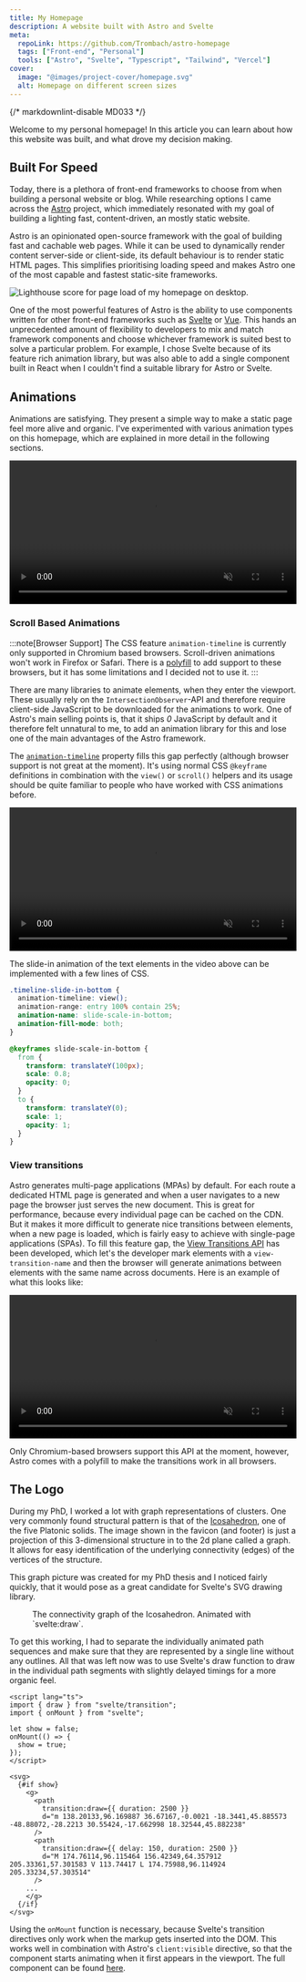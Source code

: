 ```yaml
---
title: My Homepage
description: A website built with Astro and Svelte
meta:
  repoLink: https://github.com/Trombach/astro-homepage
  tags: ["Front-end", "Personal"]
  tools: ["Astro", "Svelte", "Typescript", "Tailwind", "Vercel"]
cover:
  image: "@images/project-cover/homepage.svg"
  alt: Homepage on different screen sizes
---
```



{/* markdownlint-disable MD033 */}

Welcome to my personal homepage! In this article you can learn about how this website was built, and what drove my
decision making.

## Built For Speed

Today, there is a plethora of front-end frameworks to choose from when building a personal website or blog. While 
researching options I came across the [Astro](https://astro.build) project, which immediately resonated with my goal of
building a lighting fast, content-driven, an mostly static website.

Astro is an opinionated open-source framework with the goal of building fast and cachable web pages. While it can be
used to dynamically render content server-side or client-side, its default behaviour is to render static HTML pages.
This simplifies prioritising loading speed and makes Astro one of the most capable and fastest static-site frameworks.

![Lighthouse score for page load of my homepage on desktop.](../../images/lighthouse.png)

One of the most powerful features of Astro is the ability to use components written for other front-end frameworks such
as [Svelte](https://svelte.dev) or [Vue](https://vuejs.org). This hands an unprecedented amount of flexibility to developers to mix and match framework components
and choose whichever framework is suited best to solve a particular problem. For example, I chose Svelte because of its
feature rich animation library, but was also able to add a single component built in React when I couldn't find a
suitable library for Astro or Svelte.

## Animations

Animations are satisfying. They present a simple way to make a static page feel more alive and organic. I've 
experimented with various animation types on this homepage, which are explained in more detail in the following
sections.

<video width="100%" autoplay loop muted playsinline>
  <source src="/hero.webm" type="video/webm"></source>
  Your browser does not support videos.
</video>

### Scroll Based Animations

:::note[Browser Support]
The CSS feature `animation-timeline` is currently only supported in Chromium based browsers. Scroll-driven animations
won't work in Firefox or Safari. There is a [polyfill](https://github.com/flackr/scroll-timeline) to add
support to these browsers, but it has some limitations and I decided not to use it.
:::

There are many libraries to animate elements, when they enter the viewport. These usually rely on the 
`IntersectionObserver`-API and therefore require client-side JavaScript to be downloaded for the animations to work. One
of Astro's main selling points is, that it ships _0_ JavaScript by default and it therefore felt unnatural to me, to add
an animation library for this and lose one of the main advantages of the Astro framework.

The [`animation-timeline`](https://developer.mozilla.org/en-US/docs/Web/CSS/animation-timeline) property fills this gap 
perfectly (although browser support is not great at the moment). It's using normal CSS `@keyframe` definitions in 
combination with the `view()` or `scroll()` helpers and its usage should be quite familiar to people who have worked 
with CSS animations before.

<video width="100%" autoplay loop muted playsinline>
  <source src="/scroll.webm" type="video/webm"></source>
  Your browser does not support videos.
</video>

The slide-in animation of the text elements in the video above can be implemented with a few lines of CSS.

```css
.timeline-slide-in-bottom {
  animation-timeline: view();
  animation-range: entry 100% contain 25%;
  animation-name: slide-scale-in-bottom;
  animation-fill-mode: both;
}

@keyframes slide-scale-in-bottom {
  from {
    transform: translateY(100px);
    scale: 0.8;
    opacity: 0;
  }
  to {
    transform: translateY(0);
    scale: 1;
    opacity: 1;
  }
}
```

### View transitions

Astro generates multi-page applications (MPAs) by default. For each route a dedicated HTML page is generated and when
a user navigates to a new page the browser just serves the new document. This is great for performance, because
every individual page can be cached on the CDN. But it makes it more difficult to generate nice transitions between
elements, when a new page is loaded, which is fairly easy to achieve with single-page applications (SPAs). To fill this
feature gap, the [View Transitions API](https://developer.mozilla.org/en-US/docs/Web/API/View_Transitions_API) has been
developed, which let's the developer mark elements with a `view-transition-name` and then the browser will generate
animations between elements with the same name across documents. Here is an example of what this looks like:

<video width="100%" autoplay loop muted playsinline>
  <source src="/vt.webm" type="video/webm"></source>
  Your browser does not support videos.
</video>

Only Chromium-based browsers support this API at the moment, however, Astro comes with a polyfill to make the 
transitions work in all browsers.

## The Logo

During my PhD, I worked a lot with graph representations of clusters. One very commonly found structural pattern is that
of the [Icosahedron](https://en.wikipedia.org/wiki/Icosahedron), one of the five Platonic solids. The image shown in the
favicon (and footer) is just a projection of this 3-dimensional structure in to the 2d plane called a graph. It allows 
for easy identification of the underlying connectivity (edges) of the vertices of the structure.

This graph picture was created for my PhD thesis and I noticed fairly quickly, that it would pose as a great candidate
for Svelte's SVG drawing library.

<figure>
  <Graph client:visible class="w-full max-w-[400px] mx-auto" />
  <figcaption>The connectivity graph of the Icosahedron. Animated with `svelte:draw`.</figcaption>
</figure>

To get this working, I had to separate the individually animated path sequences and make sure that they are represented
by a single line without any outlines. All that was left now was to use Svelte's draw function to draw in the individual
path segments with slightly delayed timings for a more organic feel.

```svelte
<script lang="ts">
import { draw } from "svelte/transition";
import { onMount } from "svelte";

let show = false;
onMount(() => {
  show = true;
});
</script>

<svg>
  {#if show}
    <g>
      <path
        transition:draw={{ duration: 2500 }}
        d="m 138.20133,96.169887 36.67167,-0.0021 -18.3441,45.885573 -48.88072,-28.2213 30.55424,-17.662998 18.32544,45.882238"
      />
      <path
        transition:draw={{ delay: 150, duration: 2500 }}
        d="M 174.76114,96.115464 156.42349,64.357912 205.33361,57.301583 V 113.74417 L 174.75988,96.114924 205.33234,57.303514"
      />
    ...
    </g>
  {/if}
</svg>
```

Using the `onMount` function is necessary, because Svelte's transition directives only work when the markup gets 
inserted into the DOM. This works well in combination with Astro's `client:visible` directive, so that the component
starts animating when it first appears in the viewport. The full component can be found
[here](https://github.com/Trombach/astro-homepage/blob/46c6d4e4d58af77d062f4a47c1c89290f58e59e1/src/components/Graph/Graph.svelte).

